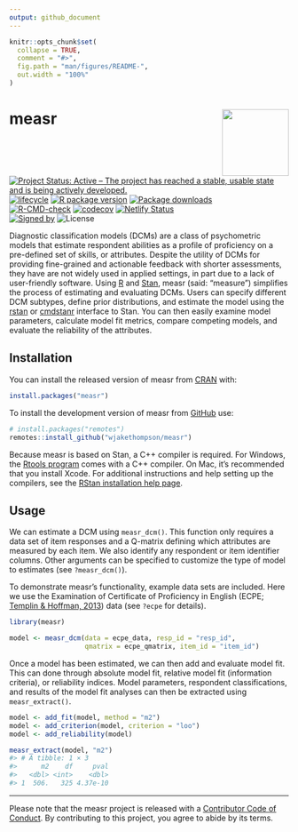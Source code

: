 ```yaml
---
output: github_document
---
```


<!-- README.md is generated from README.Rmd. Please edit that file -->

```r
knitr::opts_chunk$set(
  collapse = TRUE,
  comment = "#>",
  fig.path = "man/figures/README-",
  out.width = "100%"
)
```

# measr <img src="man/figures/logo.png" align ="right" width="120"/>

<!-- badges: start -->
[![Project Status: Active – The project has reached a stable, usable state and is being actively developed.](https://www.repostatus.org/badges/latest/active.svg)](https://www.repostatus.org/#active)
[![lifecycle](https://img.shields.io/badge/lifecycle-stable-brightgreen.svg)](https://lifecycle.r-lib.org/articles/stages.html)
[![R package version](https://www.r-pkg.org/badges/version/measr)](https://cran.r-project.org/package=measr)
[![Package downloads](https://cranlogs.r-pkg.org/badges/grand-total/measr)](https://cran.r-project.org/package=measr)</br>
[![R-CMD-check](https://github.com/wjakethompson/measr/actions/workflows/R-CMD-check.yaml/badge.svg)](https://github.com/wjakethompson/measr/actions/workflows/R-CMD-check.yaml)
[![codecov](https://codecov.io/gh/wjakethompson/measr/branch/main/graph/badge.svg?token=JtF3xtGt6g)](https://app.codecov.io/gh/wjakethompson/measr)
[![Netlify Status](https://api.netlify.com/api/v1/badges/b82caf01-0611-4f8b-bbca-5b89b5a80791/deploy-status)](https://app.netlify.com/sites/measr/deploys)</br>
[![Signed by](https://img.shields.io/badge/Keybase-Verified-brightgreen.svg)](https://keybase.io/wjakethompson)
![License](https://img.shields.io/badge/License-GPL_v3-blue.svg)
<!-- badges: end -->

Diagnostic classification models (DCMs) are a class of psychometric models that estimate respondent abilities as a profile of proficiency on a pre-defined set of skills, or attributes.
Despite the utility of DCMs for providing fine-grained and actionable feedback with shorter assessments, they have are not widely used in applied settings, in part due to a lack of user-friendly software.
Using [R](https://www.r-project.org/) and [Stan](https://mc-stan.org/), measr (said: "measure") simplifies the process of estimating and evaluating DCMs.
Users can specify different DCM subtypes, define prior distributions, and estimate the model using the [rstan](https://mc-stan.org/rstan/) or [cmdstanr](https://mc-stan.org/cmdstanr/) interface to Stan.
You can then easily examine model parameters, calculate model fit metrics, compare competing models, and evaluate the reliability of the attributes.

## Installation

You can install the released version of measr from [CRAN](https://cran.r-project.org/) with:

```r
install.packages("measr")
```

To install the development version of measr from [GitHub](https://github.com/wjakethompson/measr) use:

```r
# install.packages("remotes")
remotes::install_github("wjakethompson/measr")
```

Because measr is based on Stan, a C++ compiler is required.
For Windows, the [Rtools program](https://cran.r-project.org/bin/windows/Rtools/) comes with a C++ compiler.
On Mac, it's recommended that you install Xcode.
For additional instructions and help setting up the compilers, see the [RStan installation help page](https://github.com/stan-dev/rstan/wiki/RStan-Getting-Started).

## Usage

We can estimate a DCM using `measr_dcm()`.
This function only requires a data set of item responses and a Q-matrix defining which attributes are measured by each item.
We also identify any respondent or item identifier columns.
Other arguments can be specified to customize the type of model to estimates (see `?measr_dcm()`).

To demonstrate measr's functionality, example data sets are included.
Here we use the Examination of Certificate of Proficiency in English (ECPE; [Templin & Hoffman, 2013](https://doi.org/10.1111/emip.12010)) data (see `?ecpe` for details).

```r
library(measr)

model <- measr_dcm(data = ecpe_data, resp_id = "resp_id",
                   qmatrix = ecpe_qmatrix, item_id = "item_id")
```

Once a model has been estimated, we can then add and evaluate model fit.
This can done through absolute model fit, relative model fit (information criteria), or reliability indices.
Model parameters, respondent classifications, and results of the model fit analyses can then be extracted using `measr_extract()`.

```r
model <- add_fit(model, method = "m2")
model <- add_criterion(model, criterion = "loo")
model <- add_reliability(model)

measr_extract(model, "m2")
#> # A tibble: 1 × 3
#>      m2    df     pval
#>   <dbl> <int>    <dbl>
#> 1  506.   325 4.37e-10
```


---

Please note that the measr project is released with a [Contributor Code of Conduct](https://measr.info/CODE_OF_CONDUCT.html). By contributing to this project, you agree to abide by its terms.
